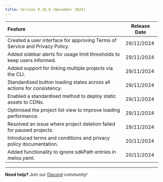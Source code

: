 ```yaml
---
title: Version 0.10.0 (November 2024)
---
```


| Feature                                                                     | Release Date |
| :-------------------------------------------------------------------------- | ------------ |
| Created a user interface for approving Terms of Service and Privacy Policy. | 29/11/2024   |
| Added sidebar alerts for usage limit thresholds to keep users informed.     | 29/11/2024   |
| Added support for linking multiple projects via the CLI.                    | 29/11/2024   |
| Standardised button loading states across all actions for consistency.      | 29/11/2024   |
| Enabled a standardised method to deploy static assets to CDNs.              | 29/11/2024   |
| Optimised the project list view to improve loading performance.             | 29/11/2024   |
| Resolved an issue where project deletion failed for paused projects.        | 29/11/2024   |
| Introduced terms and conditions and privacy policy documentation.           | 20/11/2024   |
| Added functionality to ignore sdkPath entries in melos.yaml.                | 20/11/2024   |

---

**Need help?** Join our [Discord](https://invertase.link/globe-discord) community!
